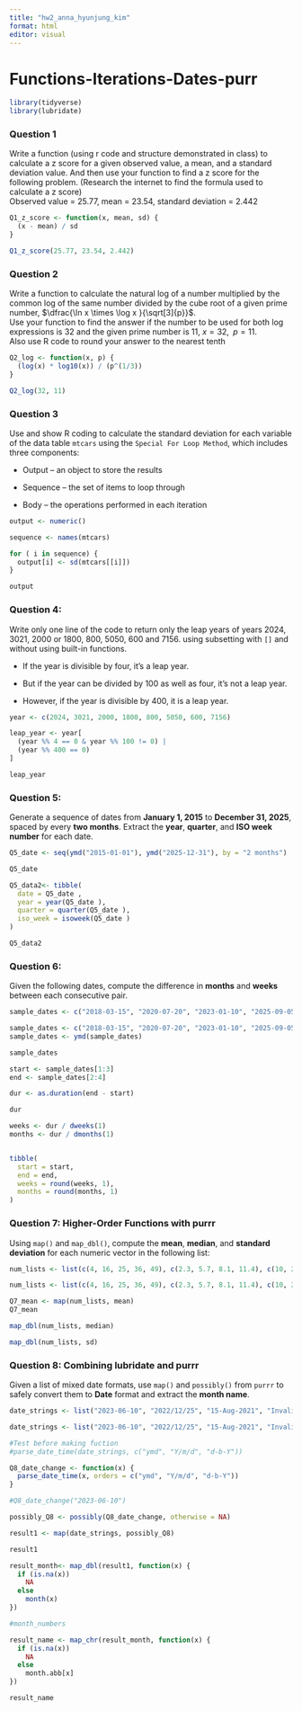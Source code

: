 ```yaml
---
title: "hw2_anna_hyunjung_kim"
format: html
editor: visual
---
```


# **Functions-Iterations-Dates-purr**

```r
library(tidyverse)
library(lubridate)
```

### Question 1

Write a function (using r code and structure demonstrated in class) to calculate a z score for a given observed value, a mean, and a standard deviation value. And then use your function to find a z score for the following problem. (Research the internet to find the formula used to calculate a z score)\
Observed value = 25.77, mean = 23.54, standard deviation = 2.442

```r

Q1_z_score <- function(x, mean, sd) {
  (x - mean) / sd
}

Q1_z_score(25.77, 23.54, 2.442)

```

### Question 2

Write a function to calculate the natural log of a number multiplied by the common log of the same number divided by the cube root of a given prime number, $\dfrac{\ln x \times \log x }{\sqrt[3]{p}}$.\
Use your function to find the answer if the number to be used for both log expressions is 32 and the given prime number is 11, $x = 32, \;\;p=11$.\
Also use R code to round your answer to the nearest tenth

```r
Q2_log <- function(x, p) {
  (log(x) * log10(x)) / (p^(1/3))
}

Q2_log(32, 11)

```

### Question 3

Use and show R coding to calculate the standard deviation for each variable of the data table `mtcars` using the `Special For Loop Method`, which includes three components:

-   Output – an object to store the results

-   Sequence – the set of items to loop through

-   Body – the operations performed in each iteration

```r
output <- numeric()

sequence <- names(mtcars)

for ( i in sequence) {
  output[i] <- sd(mtcars[[i]])
}

output


```

### Question 4:

Write only one line of the code to return only the leap years of years 2024, 3021, 2000 or 1800, 800, 5050, 600 and 7156. using subsetting with `[]` and without using built-in functions.

-   If the year is divisible by four, it's a leap year.

-   But if the year can be divided by 100 as well as four, it's not a leap year.

-   However, if the year is divisible by 400, it is a leap year.

```r

year <- c(2024, 3021, 2000, 1800, 800, 5050, 600, 7156)

leap_year <- year[
  (year %% 4 == 0 & year %% 100 != 0) |
  (year %% 400 == 0)
]

leap_year

```

### Question 5:

Generate a sequence of dates from **January 1, 2015** to **December 31, 2025**, spaced by every **two months**. Extract the **year**, **quarter**, and **ISO week number** for each date.

```r
Q5_date <- seq(ymd("2015-01-01"), ymd("2025-12-31"), by = "2 months")

Q5_date 

Q5_data2<- tibble(
  date = Q5_date ,
  year = year(Q5_date ),
  quarter = quarter(Q5_date ),
  iso_week = isoweek(Q5_date )
)

Q5_data2
```

### Question 6:

Given the following dates, compute the difference in **months** and **weeks** between each consecutive pair.

``` r
sample_dates <- c("2018-03-15", "2020-07-20", "2023-01-10", "2025-09-05")
```

```r
sample_dates <- c("2018-03-15", "2020-07-20", "2023-01-10", "2025-09-05")
sample_dates <- ymd(sample_dates)

sample_dates

start <- sample_dates[1:3]
end <- sample_dates[2:4]

dur <- as.duration(end - start)

dur

weeks <- dur / dweeks(1)
months <- dur / dmonths(1)


tibble(
  start = start,
  end = end,
  weeks = round(weeks, 1),
  months = round(months, 1)
)
```

### Question 7: Higher-Order Functions with purrr

Using `map()` and `map_dbl()`, compute the **mean**, **median**, and **standard deviation** for each numeric vector in the following list:

``` r
num_lists <- list(c(4, 16, 25, 36, 49), c(2.3, 5.7, 8.1, 11.4), c(10, 20, 30, 40, 50))
```

```r
num_lists <- list(c(4, 16, 25, 36, 49), c(2.3, 5.7, 8.1, 11.4), c(10, 20, 30, 40, 50))

Q7_mean <- map(num_lists, mean)
Q7_mean

map_dbl(num_lists, median)

map_dbl(num_lists, sd)
```

### Question 8: Combining lubridate and purrr

Given a list of mixed date formats, use `map()` and `possibly()` from `purrr` to safely convert them to **Date** format and extract the **month name**.

``` r
date_strings <- list("2023-06-10", "2022/12/25", "15-Aug-2021", "InvalidDate")
```

```r
date_strings <- list("2023-06-10", "2022/12/25", "15-Aug-2021", "InvalidDate")

#Test before making fuction
#parse_date_time(date_strings, c("ymd", "Y/m/d", "d-b-Y"))

Q8_date_change <- function(x) {
  parse_date_time(x, orders = c("ymd", "Y/m/d", "d-b-Y"))
}

#Q8_date_change("2023-06-10")

possibly_Q8 <- possibly(Q8_date_change, otherwise = NA)

result1 <- map(date_strings, possibly_Q8)

result1

result_month<- map_dbl(result1, function(x) {
  if (is.na(x)) 
    NA 
  else 
    month(x)
})

#month_numbers

result_name <- map_chr(result_month, function(x) {
  if (is.na(x))
    NA 
  else 
    month.abb[x]
})

result_name 
```
